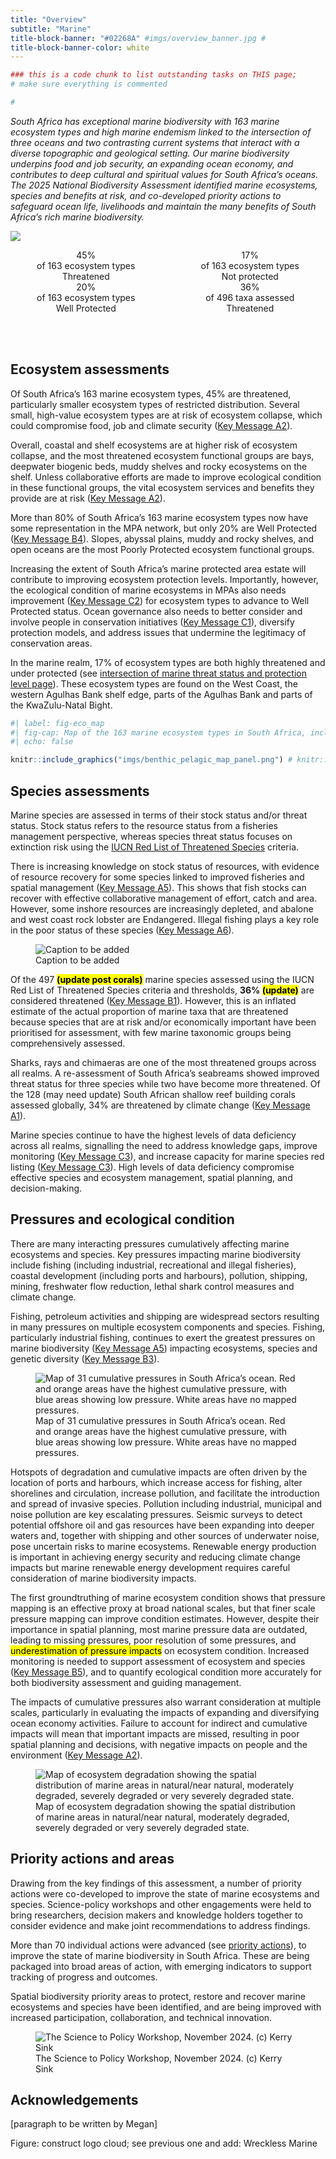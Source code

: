 ```yaml
---
title: "Overview"
subtitle: "Marine"
title-block-banner: "#02268A" #imgs/overview_banner.jpg #
title-block-banner-color: white
---
```


```r

### this is a code chunk to list outstanding tasks on THIS page; 
# make sure everything is commented

# 

```

*South Africa has exceptional marine biodiversity with 163 marine ecosystem types and high marine endemism linked to the intersection of three oceans and two contrasting current systems that interact with a diverse topographic and geological setting. Our marine biodiversity underpins food and job security, an expanding ocean economy, and contributes to deep cultural and spiritual values for South Africa’s oceans. The 2025 National Biodiversity Assessment identified marine ecosystems, species and benefits at risk, and co-developed priority actions to safeguard ocean life, livelihoods and maintain the many benefits of South Africa’s rich marine biodiversity.*

![](imgs/Sodwana_Grants_beach_02-12-022.jpg)

::::: columns
::: {.column width="50%"}
<center>

| [45%]{.inline-style-threatened}
| of 163 ecosystem types
| [Threatened]{.inline-style-indicator}

| [20%]{.inline-style-well-protected}
| of 163 ecosystem types
| [Well Protected]{.inline-style-indicator}

</center>
:::

::: {.column width="50%"}
<center>

| [17%]{.inline-style-not-protected}
| of 163 ecosystem types
| [Not protected]{.inline-style-indicator}

| [36%]{.inline-style-threatened}
| of 496 taxa assessed
| [Threatened]{.inline-style-indicator}

</center>
:::
:::::

<!-- \ to create an empty line (space) -->

\
\

<!--# Follow the summary section with a relevant picture. Convert pictures to .png or .webp format, with a maximum 800px width, and 72 DPI for web resolution. Store all images in a folder called imgs. Insert images using visual editor Insert -> Figure/Image. Add a descriptive caption in the caption box. Set image alignment to center -->

<!-- ![Caption to be added](imgs/Marine_Biodiveristy_Assessment.jpg){fig-align="center"} -->

## Ecosystem assessments

Of South Africa’s 163 marine ecosystem types, 45% are threatened, particularly smaller ecosystem types of restricted distribution. Several small, high-value ecosystem types are at risk of ecosystem collapse, which could compromise food, job and climate security ([Key Message A2](../key-messages/kma2.qmd)).

Overall, coastal and shelf ecosystems are at higher risk of ecosystem collapse, and the most threatened ecosystem functional groups are bays, deepwater biogenic beds, muddy shelves and rocky ecosystems on the shelf. Unless collaborative efforts are made to improve ecological condition in these functional groups, the vital ecosystem services and benefits they provide are at risk ([Key Message A2](../key-messages/kma2.qmd)).

More than 80% of South Africa's 163 marine ecosystem types now have some representation in the MPA network, but only 20% are Well Protected ([Key Message B4](../key-messages/kmb4.qmd)). Slopes, abyssal plains, muddy and rocky shelves, and open oceans are the most Poorly Protected ecosystem functional groups.

Increasing the extent of South Africa’s marine protected area estate will contribute to improving ecosystem protection levels. Importantly, however, the ecological condition of marine ecosystems in MPAs also needs improvement ([Key Message C2](../key-messages/kmc2.qmd)) for ecosystem types to advance to Well Protected status. Ocean governance also needs to better consider and involve people in conservation initiatives ([Key Message C1](../key-messages/kmc1.qmd)), diversify protection models, and address issues that undermine the legitimacy of conservation areas.

In the marine realm, 17% of ecosystem types are both highly threatened and under protected (see [intersection of marine threat status and protection level page](marine_ets_epl.qmd)). These ecosystem types are found on the West Coast, the western Agulhas Bank shelf edge, parts of the Agulhas Bank and parts of the KwaZulu-Natal Bight.

```r
#| label: fig-eco_map
#| fig-cap: Map of the 163 marine ecosystem types in South Africa, including (A) 128 combined bentho-pelagic (shelf) and 22 deep-sea benthic (deep-sea) types and (B) 13 deep-sea pelagic types. The insert on A shows the transition between the Natal (warm colours) and Delagoa ecoregions (pink/purple colours). The map can be downloaded from [BGIS](https://bgis.sanbi.org/Projects/Detail/2246) and the key is available on the [marine realm ecosystem types](marine_ecosystems.qmd) page.
#| echo: false

knitr::include_graphics("imgs/benthic_pelagic_map_panel.png") # knitr::include_graphics("imgs/sa_benth_pel_eco_map.jpg")

```

## Species assessments

Marine species are assessed in terms of their stock status and/or threat status. Stock status refers to the resource status from a fisheries management perspective, whereas species threat status focuses on extinction risk using the [IUCN Red List of Threatened Species](https://www.iucnredlist.org/) criteria.

There is increasing knowledge on stock status of resources, with evidence of resource recovery for some species linked to improved fisheries and spatial management ([Key Message A5](../key-messages/kma5.qmd)). This shows that fish stocks can recover with effective collaborative management of effort, catch and area. However, some inshore resources are increasingly depleted, and abalone and west coast rock lobster are Endangered. Illegal fishing plays a key role in the poor status of these species ([Key Message A6](../key-messages/kma6.qmd)).

![Caption to be added](imgs/spp_plate_overview.jpg)

Of the 497 [**(update post corals)**]{.mark} marine species assessed using the IUCN Red List of Threatened Species criteria and thresholds, **36% [(update)]{.mark}** are considered threatened ([Key Message B1](../key-messages/kmb1.qmd)). However, this is an inflated estimate of the actual proportion of marine taxa that are threatened because species that are at risk and/or economically important have been prioritised for assessment, with few marine taxonomic groups being comprehensively assessed.

Sharks, rays and chimaeras are one of the most threatened groups across all realms. A re-assessment of South Africa’s seabreams showed improved threat status for three species while two have become more threatened. Of the 128 [(may need update)]{.update} South African shallow reef building corals assessed globally, 34% are threatened by climate change ([Key Message A1](../key-messages/kma1.qmd)).

Marine species continue to have the highest levels of data deficiency across all realms, signalling the need to address knowledge gaps, improve monitoring ([Key Message C3](../key-messages/kmc3.qmd)), and increase capacity for marine species red listing ([Key Message C3](../key-messages/kmc3.qmd)). High levels of data deficiency compromise effective species and ecosystem management, spatial planning, and decision-making.

## Pressures and ecological condition

::::: grid
::: {.g-col-lg-8 .g-col-12}
There are many interacting pressures cumulatively affecting marine ecosystems and species. Key pressures impacting marine biodiversity include fishing (including industrial, recreational and illegal fisheries), coastal development (including ports and harbours), pollution, shipping, mining, freshwater flow reduction, lethal shark control measures and climate change.

Fishing, petroleum activities and shipping are widespread sectors resulting in many pressures on multiple ecosystem components and species. Fishing, particularly industrial fishing, continues to exert the greatest pressures on marine biodiversity ([Key Message A5](../key-messages/kma5.qmd)) impacting ecosystems, species and genetic diversity ([Key Message B3](../key-messages/kmb3.qmd)).
:::

::: {.g-col-lg-4 .g-col-12}
![Map of 31 cumulative pressures in South Africa's ocean. Red and orange areas have the highest cumulative pressure, with blue areas showing low pressure. White areas have no mapped pressures.](imgs/cum_press_low_res.jpeg){.lightbox}
:::
:::::

Hotspots of degradation and cumulative impacts are often driven by the location of ports and harbours, which increase access for fishing, alter shorelines and circulation, increase pollution, and facilitate the introduction and spread of invasive species. Pollution including industrial, municipal and noise pollution are key escalating pressures. Seismic surveys to detect potential offshore oil and gas resources have been expanding into deeper waters and, together with shipping and other sources of underwater noise, pose uncertain risks to marine ecosystems. Renewable energy production is important in achieving energy security and reducing climate change impacts but marine renewable energy development requires careful consideration of marine biodiversity impacts.

::::: grid
::: {.g-col-lg-8 .g-col-12}
The first groundtruthing of marine ecosystem condition shows that pressure mapping is an effective proxy at broad national scales, but that finer scale pressure mapping can improve condition estimates. However, despite their importance in spatial planning, most marine pressure data are outdated, leading to missing pressures, poor resolution of some pressures, and [underestimation of pressure impacts]{.mark} on ecosystem condition. Increased monitoring is needed to support assessment of ecosystem and species ([Key Message B5](../key-messages/kmb5.qmd)), and to quantify ecological condition more accurately for both biodiversity assessment and guiding management.

The impacts of cumulative pressures also warrant consideration at multiple scales, particularly in evaluating the impacts of expanding and diversifying ocean economy activities. Failure to account for indirect and cumulative impacts will mean that important impacts are missed, resulting in poor spatial planning and decisions, with negative impacts on people and the environment ([Key Message A2](../key-messages/kma2.qmd)).
:::

::: {.g-col-lg-4 .g-col-12}
![Map of ecosystem degradation showing the spatial distribution of marine areas in natural/near natural, moderately degraded, severely degraded or very severely degraded state.](imgs/marine_condition_map.png){.lightbox}
:::
:::::

## Priority actions and areas

Drawing from the key findings of this assessment, a number of priority actions were co-developed to improve the state of marine ecosystems and species. Science-policy workshops and other engagements were held to bring researchers, decision makers and knowledge holders together to consider evidence and make joint recommendations to address findings.

More than 70 individual actions were advanced (see [priority actions](marine_priority_actions.qmd)), to improve the state of marine biodiversity in South Africa. These are being packaged into broad areas of action, with emerging indicators to support tracking of progress and outcomes.

Spatial biodiversity priority areas to protect, restore and recover marine ecosystems and species have been identified, and are being improved with increased participation, collaboration, and technical innovation.

![The Science to Policy Workshop, November 2024. (c) Kerry Sink](imgs/workshop.jpg)

<!-- ## Key publications -->

<!-- Sink, K.J., van der Bank, M., Majiedt, P.A., Harris, L., Atkinson, L. & Karenyi, N., 2019. *National Biodiversity Assessment 2018: Technical Report Volume 4: Marine Realm*. Pretoria: South African National Biodiversity Institute. -->

## Acknowledgements

\[paragraph to be written by Megan\]

Figure: construct logo cloud; see previous one and add: Wreckless Marine

